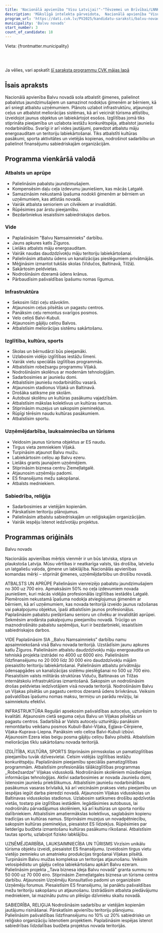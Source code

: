 ```yaml
---
title: 'Nacionālā apvienība "Visu Latvijai!"-"Tēvzemei un Brīvībai/LNNK"'
description: 'Mākslīgā intelekta pārveidota,  Nacionālā apvienība "Visu Latvijai!"-"Tēvzemei un Brīvībai/LNNK" - Balvu novads programma vienkāršā valodā'
program_url: 'https://dati.cvk.lv/PV2025/kandidatu-saraksti/balvu-novads/nacionala-apvieniba-visu-latvijai-tevzemei-un-brivibailnnk'
municipality: 'Balvu novads'
start_number: 3
count_of_candidate: 18
---
```



Vieta: {frontmatter.municipality}<br/>

<Badge text="Ģimeņu atbalsts" variant="note" size="small" /> <Badge text="Ceļu atjaunošana" variant="note" size="small" /> <Badge text="Uzņēmējdarbības veicināšana" variant="note" size="small" /> <Badge text="Izglītības pieejamība" variant="note" size="small" /> <Badge text="Daudzdzīvokļu māju labiekārtošana" variant="note" size="small" />

<br/><br/> 

<Card title='Šis ir mākslīga intelekta ģenerēts apraksts' icon='starlight'>
    Ja vēlies, vari apskatīt <a href={frontmatter.program_url} target='_blank'>šī saraksta programmu CVK mājas lapā</a>
    </Card>

## Īsais apraksts

Nacionālā apvienība Balvu novadā sola atbalstīt ģimenes, palielinot pabalstus jaundzimušajiem un samazinot nodokļus ģimenēm ar bērniem, kā arī sniegt atbalstu uzņēmumiem. Plānots uzlabot infrastruktūru, atjaunojot ceļus un atbalstot meliorācijas sistēmas, kā arī veicināt tūrisma attīstību, izveidojot jaunus objektus un labiekārtojot esošos. Izglītības jomā tiks stiprināta pieejamība un uzlabota iestāžu konkurētspēja, atbalstot jauniešu nodarbinātību. Svarīgi ir arī vides jautājumi, paredzot atbalstu māju energoauditam un teritoriju labiekārtošanai. Tiks atbalstīti kultūras pasākumi, sporta aktivitātes un vietējās kopienas, nodrošinot sadarbību un palielinot finansējumu sabiedriskajām organizācijām.

## Programma vienkāršā valodā

### Atbalsts un aprūpe

*   Palielināsim pabalstu jaundzimušajiem.
*   Kompensēsim daļu ceļa izdevumu jauniešiem, kas mācās Latgalē.
*   Samazināsim nekustamā īpašuma nodokli ģimenēm ar bērniem un uzņēmumiem, kas attīstās novadā.
*   Vairāk atbalsta senioriem un cilvēkiem ar invaliditāti.
*   Rūpēsimies par ārstu pieejamību.
*   Bezdarbniekus iesaistīsim sabiedriskajos darbos.

### Vide

*   Paplašināsim "Balvu Namsaimnieks" darbību.
*   Jauns apkures katls Žīguros.
*   Lielāks atbalsts māju energoauditam.
*   Vairāk naudas daudzdzīvokļu māju teritoriju labiekārtošanai.
*   Palielināsim atbalstu ūdens un kanalizācijas pieslēgumiem privātmājās.
*   Mēģināsim izmantot tukšās skolas (Vidučos, Baltinavā, Tilžā).
*   Sakārtosim peldvietas.
*   Nodrošināsim dzeramā ūdens krānus.
*   Pārbaudīsim pašvaldības īpašumu nomas līgumus.

### Infrastruktūra

*   Sekosim līdzi ceļu stāvoklim.
*   Atjaunosim ceļus pilsētās un pagastu centros.
*   Panāksim ceļu remontus svarīgos posmos.
*   Velo celiņš Balvi-Kubuli.
*   Atjaunosim gājēju celiņu Balvos.
*   Atbalstīsim meliorācijas sistēmu sakārtošanu.

### Izglītība, kultūra, sports

*   Skolas un bērnudārzi būs pieejamāki.
*   Uzlabosim vidējo izglītības iestāžu līmeni.
*   Vairāk vietu speciālās izglītības programmās.
*   Atbalstīsim robežsargu programmu Viļakā.
*   Nodrošināsim skolēnus ar modernām tehnoloģijām.
*   Sadarbosimies ar jauniešu domi.
*   Atbalstīsim jauniešu nodarbinātību vasarā.
*   Atjaunosim stadionus Viļakā un Baltinavā.
*   Drošāka satiksme pie skolām.
*   Autobusi skolēnu un kultūras pasākumu vajadzībām.
*   Atbalstīsim mākslas kolektīvus un kultūras namus.
*   Stiprināsim muzejus un sakopsim pieminekļus.
*   Rūpīgi tērēsim naudu kultūras pasākumiem.
*   Atbalstīsim sportu.

### Uzņēmējdarbība, lauksaimniecība un tūrisms

*   Veidosim jaunus tūrisma objektus ar ES naudu.
*   Tirgus vieta zemniekiem Viļakā.
*   Turpināsim atjaunot Balvu muižu.
*   Labiekārtosim celiņu ap Balvu ezeru.
*   Lielāks grants jaunajiem uzņēmējiem.
*   Stiprināsim biznesa centru Ziemeļlatgalē.
*   Atjaunosim uzņēmēju padomi.
*   ES finansējums mežu sakopšanai.
*   Atbalsts medniekiem.

### Sabiedrība, reliģija

*   Sadarbosimies ar vietējām kopienām.
*   Pārskatīsim teritoriju plānojumus.
*   Palielināsim atbalstu sabiedriskajām un reliģiskajām organizācijām.
*   Vairāk iespēju īstenot iedzīvotāju projektus.

## Programmas oriģināls

Balvu novads

Nacionālās apvienības mērķis vienmēr ir un būs latviska, stipra un plaukstoša Latvija. Mūsu vērtības ir neatkarīga valsts, tās drošība, latviešu un latgaliešu valoda, ģimene un labklājība. Nacionālās apvienības komandas mērķi – stiprināt ģimenes, uzņēmējdarbību un drošību novadā.

ATBALSTS UN APRŪPE
Palielināsim vienreizējo pabalstu jaundzimušajiem no 300 uz 700 eiro.
Apmaksāsim 50% no ceļa izdevumiem novada jauniešiem, kuri mācās vidējās profesionālās izglītības iestādēs Latgalē.
Piemērosim nekustamā īpašuma nodokļa atvieglojumus ģimenēm ar bērniem, kā arī uzņēmumiem, kas novada teritorijā izveido jaunus ražošanas vai pakalpojumu objektus, īpaši atbalstīsim jaunos profesionāļus.
Paplašināsim pabalstu piešķiršanu senioru un cilvēku ar invaliditāti aprūpei.
Sekmēsim arodārsta pakalpojumu pieejamību novadā.
Trūcīgo un maznodrošināto pabalstu saņēmējus, kuri ir bezdarbnieki, iesaistīsim sabiedriskajos darbos.

VIDE
Paplašināsim SIA ,,Balvu Namsaimnieks” darbību namu apsaimniekošanā visā Balvu novada teritorijā.
Uzstādīsim jaunu apkures katlu Žīguros.
Palielināsim atbalstu daudzdzīvokļu māju energoaudita un tehniskā projekta izstrādei no 4000 uz 6000 eiro.
Palielināsim līdzfinansējumu no 20 000 līdz 30 000 eiro daudzdzīvokļu mājām piesaistīto teritoriju labiekārtošanai.
Palielināsim atbalstu privātmāju ūdensapgādes un kanalizācijas sistēmu pieslēgšanai no 500 uz 700 eiro.
Piesaistīsim valsts militārās struktūras Viduču, Baltinavas un Tilžas internātskolu infrastruktūras izmantošanā.
Sakopsim un nodrošināsim drošas peldvietas iedzīvotājiem visā novada teritorijā.
Nodrošināsim Balvu un Viļakas pilsētās un pagastu centros dzeramā ūdens brīvkrānus.
Veiksim pašvaldības īpašumu nomas maksu, termiņu un parādu revīziju, lai saimniekotu efektīvi.

INFRASTRUKTŪRA
Regulāri apsekosim pašvaldības autoceļus, uzturēsim to kvalitāti.
Atjaunosim cietā seguma ceļus Balvu un Viļakas pilsētās un pagastu centros.
Sadarbībā ar Valsts autoceļu uzturētāju panāksim remontdarbu veikšanu posmos Kubuli-Balvi-Viļaka, Egļava-Cērpiene, Viļaka-Kuprava-Liepna.
Panāksim velo celiņa Balvi-Kubuli izbūvi.
Atjaunosim Ezera ielas beigu posma gājēju celiņu Balvu pilsētā.
Atbalstīsim meliorācijas tīklu sakārtošanu novada teritorijā.

IZGLĪTĪBA, KULTŪRA, SPORTS
Stiprināsim pirmsskolas un pamatizglītības pieejamību tuvāk dzīvesvietai.
Celsim vidējās izglītības iestāžu konkurētspēju.
Paplašināsim pieejamību speciālās pamatizglītības programmām.
Atbalstīsim profesionālās tālākizglītības programmas ,,Robežsardze” Viļakas vidusskolā.
Nodrošināsim skolēniem mūsdienīgas informācijas tehnoloģijas.
Aktīvi sadarbosimies ar novada Jauniešu domi, īstenosim jauniešu priekšlikumus.
Atbalstīsim jauniešu nodarbinātības pasākumus vasaras brīvlaikā, kā arī veicināsim prakses vietu pieejamību un iespējas iegūt darba pieredzi novadā.
Atjaunosim Viļakas vidusskolas un Baltinavas vidusskolas stadionus.
Uzlabosim satiksmes drošību apdzīvotās vietās, tostarp pie izglītības iestādēm.
Iegādāsimies autobusus, lai nodrošinātu pārvadājumus skolēniem, kā arī kultūras un sporta norišu dalībniekiem.
Atbalstīsim amatiermākslas kolektīvus, saglabāsim kopienu tradīcijas un kultūras namus.
Stiprināsim muzejus un novadpētniecību, sakopsim kultūras pieminekļus, piesaistot ES līdzekļus.
Rūpēsimies par lietderīgu budžeta izmantošanu kultūras pasākumu rīkošanai.
Atbalstīsim tautas sportu, uzlabojot fizisko labklājību.


UZŅĒMĒJDARBĪBA, LAUKSAIMNIECĪBA UN TŪRISMS
Virzīsim unikālu tūrisma objektu izveidi, piesaistot ES finansējumu.
Izveidosim tirgus vietu vietējo zemnieku un amatnieku produkcijas tirgošanai Viļakas pilsētā.
Turpināsim Balvu muižas kompleksa un teritorijas atjaunošanu.
Veiksim velosipēdistu un gājēju celiņa labiekārtošanu apkārt Balvu ezeram.
Palielināsim projekta ,,Tava biznesa ideja Balvu novadā” granta summu no 50 000 uz 70 000 eiro.
Stiprināsim Ziemeļlatgales biznesa un tūrisma centra darbību.
Atjaunosim Uzņēmēju Konsultatīvo padomi un organizēsim Uzņēmēju forumus.
Piesaistīsim ES finansējumu, lai panāktu pašvaldības mežu teritoriju sakopšanu un atjaunošanu.
Izstrādāsim atbalsta piedāvājumu medniekiem, lai mazinātu putnu un plēsīgo dzīvnieku skaitu novadā.

SABIEDRĪBA, RELIĢIJA
Nodrošināsim sadarbību ar vietējām kopienām jautājumu risināšanai.
Pārskatīsim apvienību teritoriju plānojumu.
Palielināsim pašvaldības līdzfinansējumu no 10% uz 20% sabiedrisko un reliģisko organizāciju īstenotiem projektiem.
Paplašināsim iespējas īstenot sabiedrības līdzdalības budžeta projektus novada teritorijās.
